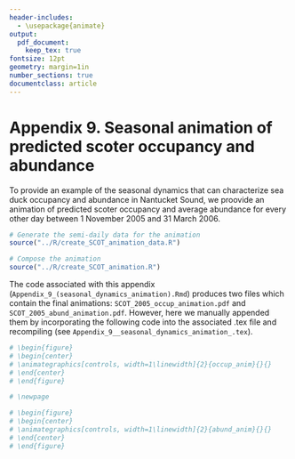 ```yaml
---
header-includes:
  - \usepackage{animate}
output: 
  pdf_document:
    keep_tex: true
fontsize: 12pt
geometry: margin=1in
number_sections: true
documentclass: article
---
```


# Appendix 9. Seasonal animation of predicted scoter occupancy and abundance

To provide an example of the seasonal dynamics that can characterize sea duck occupancy and abundance in Nantucket Sound, we proovide an animation of predicted scoter occupancy and average abundance for every other day between 1 November 2005 and 31 March 2006.

```r
# Generate the semi-daily data for the animation
source("../R/create_SCOT_animation_data.R")

# Compose the animation
source("../R/create_SCOT_animation.R")
```

The code associated with this appendix (`Appendix_9_(seasonal_dynamics_animation).Rmd`) produces two files which contain the final animations: `SCOT_2005_occup_animation.pdf` and `SCOT_2005_abund_animation.pdf`.  However, here we manually appended them by incorporating the following code into the associated .tex file and recompiling (see `Appendix_9__seasonal_dynamics_animation_.tex`).
```r
# \begin{figure}
# \begin{center}
# \animategraphics[controls, width=1\linewidth]{2}{occup_anim}{}{}
# \end{center}
# \end{figure}

# \newpage

# \begin{figure}
# \begin{center}
# \animategraphics[controls, width=1\linewidth]{2}{abund_anim}{}{}
# \end{center}
# \end{figure}
```